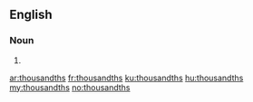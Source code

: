 ==English==

===Noun===
{{head|en|plural}}

# {{plural of|thousandth|lang=en}}

[[ar:thousandths]]
[[fr:thousandths]]
[[ku:thousandths]]
[[hu:thousandths]]
[[my:thousandths]]
[[no:thousandths]]